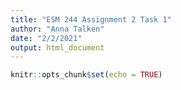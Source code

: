 ```yaml
---
title: "ESM 244 Assignment 2 Task 1"
author: "Anna Talken"
date: "2/2/2021"
output: html_document
---
```


```r
knitr::opts_chunk$set(echo = TRUE)
```

